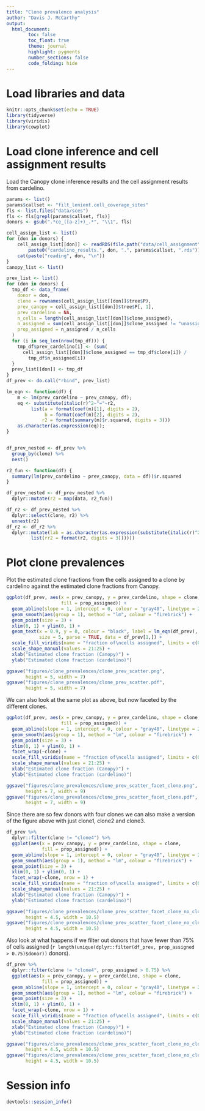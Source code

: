 ```yaml
---
title: "Clone prevalence analysis"
author: "Davis J. McCarthy"
output:
  html_document:
        toc: false
        toc_float: true
        theme: journal
        highlight: pygments
        number_sections: false
        code_folding: hide
---
```


# Load libraries and data

```r
knitr::opts_chunk$set(echo = TRUE)
library(tidyverse)
library(viridis)
library(cowplot)
```


# Load clone inference and cell assignment results

Load the Canopy clone inference results and the cell assignment results from
cardelino. 

```r
params <- list()
params$callset <- "filt_lenient.cell_coverage_sites"
fls <- list.files("data/sces")
fls <- fls[grepl(params$callset, fls)]
donors <- gsub(".*ce_([a-z]+)_.*", "\\1", fls)

cell_assign_list <- list()
for (don in donors) {
    cell_assign_list[[don]] <- readRDS(file.path("data/cell_assignment", 
        paste0("cardelino_results.", don, ".", params$callset, ".rds")))
    cat(paste("reading", don, "\n"))
}
canopy_list <- list()

prev_list <- list()
for (don in donors) {
  tmp_df <- data_frame(
    donor = don,
    clone = rownames(cell_assign_list[[don]]$tree$P),
    prev_canopy = cell_assign_list[[don]]$tree$P[, 1],
    prev_cardelino = NA,
    n_cells = length(cell_assign_list[[don]]$clone_assigned),
    n_assigned = sum(cell_assign_list[[don]]$clone_assigned != "unassigned"),
    prop_assigned = n_assigned / n_cells
  )
  for (i in seq_len(nrow(tmp_df))) {
    tmp_df$prev_cardelino[i] <- (sum(
      cell_assign_list[[don]]$clone_assigned == tmp_df$clone[i]) / 
        tmp_df$n_assigned[i])
  }
  prev_list[[don]] <- tmp_df
}
df_prev <- do.call("rbind", prev_list)

lm_eqn <- function(df) {
    m <- lm(prev_cardelino ~ prev_canopy, df);
    eq <- substitute(italic(r)^2~"="~r2, 
         list(a = format(coef(m)[1], digits = 2), 
              b = format(coef(m)[2], digits = 2), 
             r2 = format(summary(m)$r.squared, digits = 3)))
    as.character(as.expression(eq));                 
}


df_prev_nested <- df_prev %>%
  group_by(clone) %>%
  nest()

r2_fun <- function(df) {
  summary(lm(prev_cardelino ~ prev_canopy, data = df))$r.squared
}

df_prev_nested <- df_prev_nested %>%
  dplyr::mutate(r2 = map(data, r2_fun))

df_r2 <- df_prev_nested %>%
  dplyr::select(clone, r2) %>%
  unnest(r2)
df_r2 <- df_r2 %>%
  dplyr::mutate(lab = as.character(as.expression(substitute(italic(r)^2~"="~rr2, 
         list(rr2 = format(r2, digits = 3))))))

```

# Plot clone prevalences

Plot the estimated clone fractions from the cells assigned to a clone by 
cardelino against the estimated clone fractions from Canopy. 

```r
ggplot(df_prev, aes(x = prev_canopy, y = prev_cardelino, shape = clone, 
                    fill = prop_assigned)) +
  geom_abline(slope = 1, intercept = 0, colour = "gray40", linetype = 2) +
  geom_smooth(aes(group = 1), method = "lm", colour = "firebrick") +
  geom_point(size = 3) +
  xlim(0, 1) + ylim(0, 1) +
  geom_text(x = 0.9, y = 0, colour = "black", label = lm_eqn(df_prev), 
            size = 5, parse = TRUE, data = df_prev[1,]) +
  scale_fill_viridis(name = "fraction of\ncells assigned", limits = c(0, 1)) +
  scale_shape_manual(values = 21:25) +
  xlab("Estimated clone fraction (Canopy)") +
  ylab("Estimated clone fraction (cardelino)")

ggsave("figures/clone_prevalences/clone_prev_scatter.png", 
       height = 5, width = 7)
ggsave("figures/clone_prevalences/clone_prev_scatter.pdf", 
       height = 5, width = 7)

```

We can also look at the same plot as above, but now faceted by the different 
clones.

```r
ggplot(df_prev, aes(x = prev_canopy, y = prev_cardelino, shape = clone, 
                    fill = prop_assigned)) +
  geom_abline(slope = 1, intercept = 0, colour = "gray40", linetype = 2) +
  geom_smooth(aes(group = 1), method = "lm", colour = "firebrick") +
  geom_point(size = 3) +
  xlim(0, 1) + ylim(0, 1) +
  facet_wrap(~clone) +
  scale_fill_viridis(name = "fraction of\ncells assigned", limits = c(0, 1)) +
  scale_shape_manual(values = 21:25) +
  xlab("Estimated clone fraction (Canopy)") +
  ylab("Estimated clone fraction (cardelino)")

ggsave("figures/clone_prevalences/clone_prev_scatter_facet_clone.png", 
       height = 7, width = 9)
ggsave("figures/clone_prevalences/clone_prev_scatter_facet_clone.pdf", 
       height = 7, width = 9)

```

Since there are so few donors with four clones we can also make a version of the 
figure above with just clone1, clone2 and clone3.

```r
df_prev %>%
  dplyr::filter(clone != "clone4") %>%
  ggplot(aes(x = prev_canopy, y = prev_cardelino, shape = clone, 
             fill = prop_assigned)) +
  geom_abline(slope = 1, intercept = 0, colour = "gray40", linetype = 2) +
  geom_smooth(aes(group = 1), method = "lm", colour = "firebrick") +
  geom_point(size = 3) +
  xlim(0, 1) + ylim(0, 1) +
  facet_wrap(~clone, nrow = 1) +
  scale_fill_viridis(name = "fraction of\ncells assigned", limits = c(0, 1)) +
  scale_shape_manual(values = 21:25) +
  xlab("Estimated clone fraction (Canopy)") +
  ylab("Estimated clone fraction (cardelino)")

ggsave("figures/clone_prevalences/clone_prev_scatter_facet_clone_no_clone4.png", 
       height = 4.5, width = 10.5)
ggsave("figures/clone_prevalences/clone_prev_scatter_facet_clone_no_clone4.pdf", 
       height = 4.5, width = 10.5)

```

Also look at what happens if we filter out donors that have fewer than 75% of 
cells assigned (`r length(unique(dplyr::filter(df_prev, prop_assigned > 0.75)$donor))` donors).

```r
df_prev %>%
  dplyr::filter(clone != "clone4", prop_assigned > 0.75) %>%
  ggplot(aes(x = prev_canopy, y = prev_cardelino, shape = clone, 
             fill = prop_assigned)) +
  geom_abline(slope = 1, intercept = 0, colour = "gray40", linetype = 2) +
  geom_smooth(aes(group = 1), method = "lm", colour = "firebrick") +
  geom_point(size = 3) +
  xlim(0, 1) + ylim(0, 1) +
  facet_wrap(~clone, nrow = 1) +
  scale_fill_viridis(name = "fraction of\ncells assigned", limits = c(0, 1)) +
  scale_shape_manual(values = 21:25) +
  xlab("Estimated clone fraction (Canopy)") +
  ylab("Estimated clone fraction (cardelino)")

ggsave("figures/clone_prevalences/clone_prev_scatter_facet_clone_no_clone4_75pctassigned.png", 
       height = 4.5, width = 10.5)
ggsave("figures/clone_prevalences/clone_prev_scatter_facet_clone_no_clone4_75pctassigned.pdf", 
       height = 4.5, width = 10.5)

```


# Session info

```r
devtools::session_info()
```
